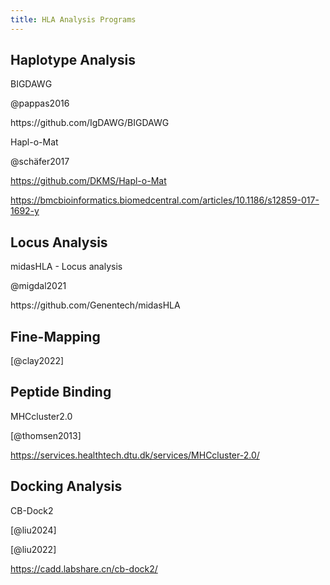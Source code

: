 ```yaml
---
title: HLA Analysis Programs
---
```


## Haplotype Analysis

BIGDAWG

@pappas2016

https://github.com/IgDAWG/BIGDAWG\

Hapl-o-Mat

@schäfer2017

<https://github.com/DKMS/Hapl-o-Mat>

<https://bmcbioinformatics.biomedcentral.com/articles/10.1186/s12859-017-1692-y>

## Locus Analysis

midasHLA - Locus analysis

@migdal2021

https://github.com/Genentech/midasHLA

## Fine-Mapping

[@clay2022]

## Peptide Binding

MHCcluster2.0

[@thomsen2013]

<https://services.healthtech.dtu.dk/services/MHCcluster-2.0/>

## Docking Analysis

CB-Dock2

[@liu2024]

[@liu2022]

<https://cadd.labshare.cn/cb-dock2/>
